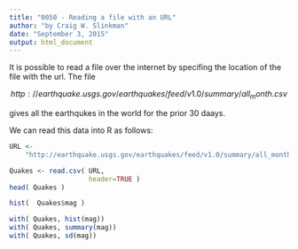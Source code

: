 ```yaml
---
title: "0050 - Reading a file with an URL"
author: "by Craig W. Slinkman"
date: "September 3, 2015"
output: html_document
---
```

It is possible to read a file over the internet by specifing the location of the file with the url.  The file 

$$http://earthquake.usgs.gov/earthquakes/feed/v1.0/summary/all_month.csv$$ 

gives all the earthqukes in the world for the prior 30 daays.

We can read this data into R as follows:
```r
URL <- 
    "http://earthquake.usgs.gov/earthquakes/feed/v1.0/summary/all_month.csv"

Quakes <- read.csv( URL,
                    header=TRUE )
head( Quakes )

hist(  Quakes$mag )

with( Quakes, hist(mag))
with( Quakes, summary(mag))
with( Quakes, sd(mag))
```


